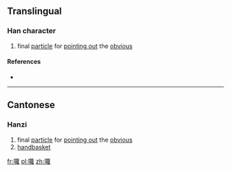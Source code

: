 ==Translingual==

===Han character===
{{Han char|rn=30|rad=口|as=25|sn=28|four=|canj=口竹田土 (RHWG)|ids=⿰[[口]][[籮]]}}

# {{context|Cantonese|lang=mul}} final [[particle]] for [[pointing out]] the [[obvious]]

====References====
* {{Han ref|kx=0216.131|hdz=10710.061|uh=56D6|ud=22230}}

----

==Cantonese==

===Hanzi===
{{yue-hanzi|jyut=[[lo1]]|y=lo1}}

# final [[particle]] for [[pointing out]] the [[obvious]]
# [[handbasket]]

[[fr:囖]]
[[pl:囖]]
[[zh:囖]]